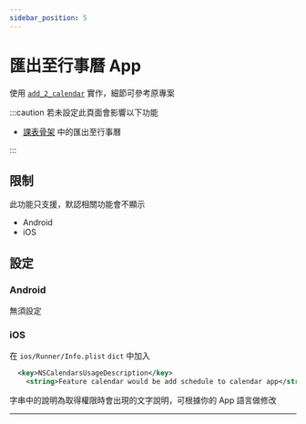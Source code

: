 ```yaml
---
sidebar_position: 5
---
```


# 匯出至行事曆 App

使用 [`add_2_calendar`](https://pub.dev/packages/add_2_calendar) 實作，細節可參考原專案

:::caution
若未設定此頁面會影響以下功能

- [課表骨架](docs/api-scaffolds/course-scaffold) 中的匯出至行事曆

:::

## 限制

此功能只支援，默認相關功能會不顯示

- Android
- iOS

## 設定

### Android

無須設定

### iOS

在 `ios/Runner/Info.plist` `dict` 中加入

```xml title='Info.plist'
  <key>NSCalendarsUsageDescription</key>
	<string>Feature calendar would be add schedule to calendar app</string>
```

字串中的說明為取得權限時會出現的文字說明，可根據你的 App 語言做修改

------